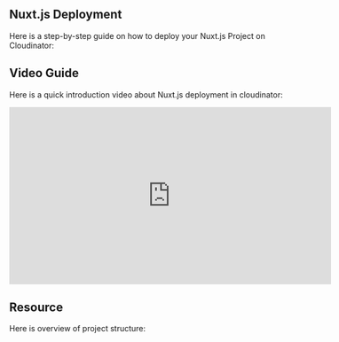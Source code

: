 
## <span className="text-purple-700 font-bold">Nuxt​.js Deployment</span>

Here is a step-by-step guide on how to deploy your Nuxt.js Project on Cloudinator: 

<NuxtJSDeployGuide />

## <span className="text-purple-700 font-bold">Video Guide</span>

Here is a quick introduction video about Nuxt.js deployment in cloudinator:

<div style={{ display: 'flex', justifyContent: 'center', margin: '20px 0' }}>
  <iframe
    width="580"
    height="320"
    src="https://www.youtube.com/embed/kIpW8ZkfsYs"
    frameBorder="0"
    allow="accelerometer; autoplay; clipboard-write; encrypted-media; gyroscope; picture-in-picture"
    allowFullScreen
    style={{ border: '1px solid #ccc', borderRadius: '8px' }}
  ></iframe>
</div>

## <span className="text-purple-700 font-bold">Resource</span>

Here is overview of project structure:

<div className="p-4">
  <NuxtjsGitHubLink 
    repoUrl="https://github.com/cloudinator25/basic-nuxt.git" 
    repoName="basic-nuxt"
  />
</div>